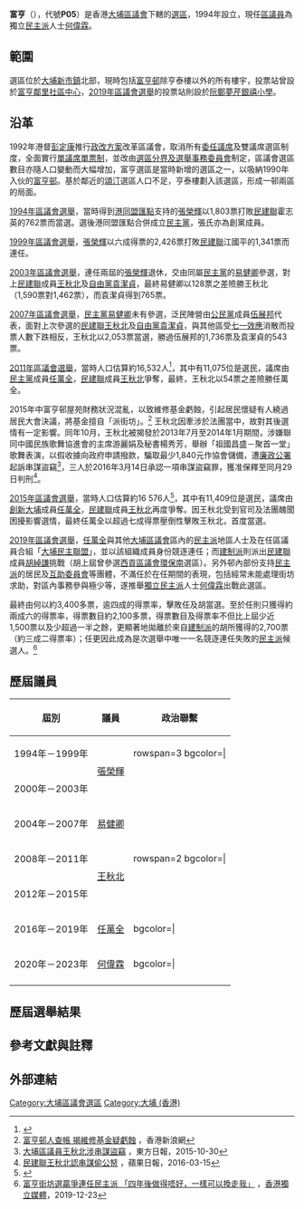 {{Infobox Electoral districts in Hong Kong
|名稱=富亨 Fu Heng
|圖像=FuHengConstituency.svg
|區議會=[[大埔區議會|大埔區議會]]
|代號=P05（1994年－）
|範圍=[[富亨邨|富亨邨]]大部分樓宇（除亨泰樓以外）
|人口=15,546<ref>{{Cite web |url=https://www.eac.hk/pdf/distco/2019dc/final/ch/P_descriptions(Chi).pdf |title=2019年區議會選舉選區範圍(大埔區) |access-date=2019-12-19 |archive-date=2021-06-18 |archive-url=https://web.archive.org/web/20210618000722/https://www.eac.hk/pdf/distco/2019dc/final/ch/P_descriptions%28Chi%29.pdf |dead-url=no }}</ref>
|選民人數=11,913<ref>{{Cite web |url=https://www.elections.gov.hk/dc2019/pdf/2019_DCE-Electoral_Size_by_Polling_Station.pdf |title=2019年區議會選舉一般投票站的選民人數 |accessdate=2019-12-19 |archive-date=2020-08-20 |archive-url=https://web.archive.org/web/20200820202823/https://www.elections.gov.hk/dc2019/pdf/2019_DCE-Electoral_Size_by_Polling_Station.pdf |dead-url=yes }}</ref>
|區議員=[[何偉霖|何偉霖]]
|政黨={{NONP}}
|投票站=[[阮鄭夢芹銀禧小學|阮鄭夢芹銀禧小學]]
}}

'''富亨'''（{{lang-en|Fu Heng}}），代號'''P05'''）是香港[[大埔區議會|大埔區議會]]下轄的[[選區|選區]]，1994年設立，現任[[區議員|區議員]]為獨立[[民主派_(香港)|民主派]]人士[[何偉霖|何偉霖]]。

==範圍==
選區位於[[大埔新市鎮|大埔新市鎮]]北部，現時包括[[富亨邨|富亨邨]]除亨泰樓以外的所有樓宇，投票站曾設於[[社區中心|富亨鄰里社區中心]]，[[2019年區議會選舉|2019年區議會選舉]]的投票站則設於[[阮鄭夢芹銀禧小學|阮鄭夢芹銀禧小學]]。

==沿革==
1992年港督[[彭定康|彭定康]]推行[[香港殖民地時期政治改革|政改方案]]改革區議會，取消所有[[委任議席|委任議席]]及雙議席選區制度，全面實行[[單議席單票制|單議席單票制]]，並改由[[選舉管理委員會_(香港)|選區分界及選舉事務委員會]]制定，區議會選區數目亦隨人口變動而大幅增加，富亨選區是當時新增的選區之一，以吸納1990年入伙的[[富亨邨|富亨邨]]。基於鄰近的[[頌汀|頌汀]]選區人口不足，亨泰樓劃入該選區，形成一邨兩區的局面。

[[1994年區議會選舉|1994年區議會選舉]]，當時得到[[港同盟|港同盟]][[匯點|匯點]]支持的[[張榮輝|張榮輝]]以1,803票打敗[[民建聯|民建聯]]霍志英的762票而當選。選後港同盟匯點合併成立[[民主黨_(香港)|民主黨]]，張氏亦為創黨成員。 

[[1999年區議會選舉|1999年區議會選舉]]，[[張榮輝|張榮輝]]以六成得票的2,426票打敗[[民建聯|民建聯]]江國平的1,341票而連任。

[[2003年區議會選舉|2003年區議會選舉]]，連任兩屆的[[張榮輝|張榮輝]]退休，交由同屬[[民主黨_(香港)|民主黨]]的[[易健卿|易健卿]]參選，對上[[民主建港協進聯盟|民建聯]]成員[[王秋北|王秋北]]及[[自由黨_(香港)|自由黨]][[袁潔貞|袁潔貞]]，最終易健卿以128票之差險勝王秋北（1,590票對1,462票），而袁潔貞得到765票。

[[2007年區議會選舉|2007年區議會選舉]]，[[民主黨_(香港)|民主黨]][[易健卿|易健卿]]未有參選，泛民陣營由[[公民黨_(香港)|公民黨]]成員[[伍展邦|伍展邦]]代表，面對上次參選的[[民建聯|民建聯]][[王秋北|王秋北]]及[[自由黨_(香港)|自由黨]][[袁潔貞|袁潔貞]]，與其他區受[[七一效應|七一效應]]消散而投票人數下跌相反，王秋北以2,053票當選，勝過伍展邦的1,736票及袁潔貞的543票。

[[2011年區議會選舉|2011年區議會選舉]]，當時人口估算約16,532人<ref>{{zh-hant}}{{cite web |url=http://www.elections.gov.hk/dc2011/chi/summaryp.html |title=2011年區議會選舉 - 選區分界概要 |publisher=[[香港區議會|香港區議會]] |date=2011-10-06 |accessdate=2011-11-12 |archive-date=2011-10-31 |archive-url=https://web.archive.org/web/20111031052431/http://www.elections.gov.hk/dc2011/chi/summaryp.html |dead-url=no }}</ref>，其中有11,075位是選民，議席由[[民主黨_(香港)|民主黨]]成員[[任萬全|任萬全]]，[[民建聯|民建聯]]成員[[王秋北|王秋北]]爭奪，最終，王秋北以54票之差險勝任萬全。

2015年中富亨邨屋苑財務狀況混亂，以致維修基金虧蝕，引起居民懷疑有人繞過居民大會決議，將基金擅自「派街坊」。<ref>[http://sina.com.hk/news/article/20150531/0/1/4/%E5%AF%8C%E4%BA%A8%E9%82%A8%E4%BA%BA%E6%9F%A5%E5%B8%B3-%E6%8F%AD%E7%B6%AD%E4%BF%AE%E5%9F%BA%E9%87%91%E7%96%91%E8%99%A7%E8%9D%95-4534283.html?cf=o.news 富亨邨人查帳 揭維修基金疑虧蝕] {{Wayback|url=http://sina.com.hk/news/article/20150531/0/1/4/%E5%AF%8C%E4%BA%A8%E9%82%A8%E4%BA%BA%E6%9F%A5%E5%B8%B3-%E6%8F%AD%E7%B6%AD%E4%BF%AE%E5%9F%BA%E9%87%91%E7%96%91%E8%99%A7%E8%9D%95-4534283.html?cf=o.news |date=20160207101624 }}，香港新浪網</ref> 王秋北因牽涉於法團當中，故對其後選情有一定影響。同年10月，王秋北被揭發於2013年7月至2014年1月期間，涉嫌聯同中國民族歌舞協進會的主席游麗娟及秘書楊秀芳，舉辦「祖國昌盛－聚首一堂」歌舞表演，以假收據向政府申請撥款，騙取最少1,840元作協會儲備，遭[[廉政公署|廉政公署]]起訴串謀盜竊<ref>[http://orientaldaily.on.cc/cnt/news/20151030/00176_024.html 大埔區議員王秋北涉串謀盜竊] {{Wayback|url=http://orientaldaily.on.cc/cnt/news/20151030/00176_024.html |date=20190612175737 }}，東方日報，2015-10-30</ref>，三人於2016年3月14日承認一項串謀盜竊罪，獲准保釋至同月29日判刑<ref>[http://hk.apple.nextmedia.com/news/art/20160315/19529883 民建聯王秋北認串謀偷公帑] {{Wayback|url=http://hk.apple.nextmedia.com/news/art/20160315/19529883 |date=20161130044137 }}，蘋果日報，2016-03-15</ref>。

[[2015年區議會選舉|2015年區議會選舉]]，當時人口估算約16 576人<ref>{{zh-hant}}{{cite web |url=http://www.elections.gov.hk/dc2015/chi/summaryp.html |title=2015年區議會選舉 - 選區分界概要 |publisher=[[香港區議會|香港區議會]] |date=2015-11-22 |accessdate=2011-11-22 |archive-date=2016-02-05 |archive-url=https://web.archive.org/web/20160205131042/http://www.elections.gov.hk/dc2015/chi/summaryp.html |dead-url=no }}</ref>，其中有11,409位是選民，議席由[[創新大埔|創新大埔]]成員[[任萬全|任萬全]]，[[民建聯|民建聯]]成員[[王秋北|王秋北]]再度爭奪。因王秋北受到官司及法團醜聞困擾影響選情，最終任萬全以超過七成得票壓倒性擊敗王秋北，首度當選。

[[2019年區議會選舉|2019年區議會選舉]]，[[任萬全|任萬全]]與其他[[大埔區議會|大埔區議會]]區內的[[民主派_(香港)|民主派]]地區人士及在任區議員合組「[[大埔民主聯盟|大埔民主聯盟]]」，並以該組織成員身份競逐連任；而[[建制派_(香港)|建制派]]則派出[[民建聯|民建聯]]成員[[胡綽謙|胡綽謙]]挑戰（胡上屆曾參選[[西貢區議會|西貢區議會]][[環保南|環保南]]選區）。另外邨內部份支持[[民主派_(香港)|民主派]]的居民及[[互助委員會|互助委員會]]等團體，不滿任於在任期間的表現，包括經常未能處理街坊求助，對區內事務參與極少等，遂推舉[[民主派_(香港)|獨立民主派]]人士[[何偉霖|何偉霖]]出戰此選區。

最終由何以約3,400多票，逾四成的得票率，擊敗任及胡當選。至於任則只獲得約兩成六的得票率，得票數目約2,100多票，得票數目及得票率不但比上屆少近1,500票以及少超過一半之餘，更顯著地拋離於來自[[建制派_(香港)|建制派]]的胡所獲得的2,700票（約三成二得票率）；任更因此成為是次選舉中唯一一名競逐連任失敗的[[民主派_(香港)|民主派]]候選人。<ref>[https://www.inmediahk.net/node/1069498 富亨街坊選贏爭連任民主派 「四年後做得唔好，一樣可以換走我」] {{Wayback|url=https://www.inmediahk.net/node/1069498 |date=20200730064219 }}，[[香港獨立媒體|香港獨立媒體]]，2019-12-23</ref>

==歷屆議員==
{|class=wikitable
|-
!屆別!!議員!!colspan=2|政治聯繫
|-
|1994年－1999年||rowspan=2|[[張榮輝|張榮輝]]||rowspan=3 bgcolor={{Party meta/color/民主黨}}| ||rowspan=3|{{DPHK}}
|-
|2000年－2003年
|-
|2004年－2007年||[[易健卿|易健卿]]
|-
|2008年－2011年||rowspan=2|[[王秋北|王秋北]]||rowspan=2 bgcolor={{Party meta/color/民建聯}}| ||rowspan=2|{{DAB/short}}
|-
|2012年－2015年
|-
|2016年－2019年||[[任萬全|任萬全]]||bgcolor={{Party meta/color/無黨派}}| ||[[創新大埔|創新大埔]]
|-
|2020年－2023年||[[何偉霖|何偉霖]]||bgcolor={{Party meta/color/獨立民主派}}| ||[[民主派_(香港)|獨立民主派]]
|-
|}

==歷屆選舉結果==
{{Election box begin |名稱=[[2019年香港區議會選舉結果#大埔區|2019年大埔區區議會富亨選區]]}}
{{Election box candidate with party link
  |政黨   = 大埔民主聯盟
  |編號   = ①
  |候選人 = [[任萬全|任萬全]]
  |票數   = 2,161
  |百分比 = 26.05
  |增減   = -46.34
}}
{{Election box candidate with party link
  |政黨   = 民建聯
  |編號   = ②
  |候選人 = [[胡綽謙|胡綽謙]]
  |票數   = 2,700
  |百分比 = 32.55
  |增減   = +4.94
}}
{{Election box candidate with party link
  |政黨   = 獨立民主派
  |編號   = ③
  |候選人 = '''[[何偉霖|何偉霖]]'''
  |票數   = '''3,435'''
  |百分比 = '''41.41'''
  |增減   = 不適用
  |當選   = yes
}}
{{Election box majority
  |票數   = 735
  |百分比 = 8.86
  |增減   = 不適用
}}
{{Election box end}}

{{Election box begin |名稱=[[2015年香港區議會選舉結果#大埔區|2015年大埔區區議會富亨選區]]}}
{{Election box candidate with party link
  |政黨   = 民建聯
  |編號   = ①
  |候選人 = [[王秋北|王秋北]]
  |票數   = 1,417
  |百分比 = 27.61
  |增減   = -23.07
}}
{{Election box candidate
  |政黨   = [[創新大埔|創新大埔]]
  |編號   = ②
  |候選人 = '''[[任萬全|任萬全]]'''
  |票數   = '''3,716'''
  |百分比 = '''72.39'''
  |增減   = +23.07
  |當選   = yes
}}
{{Election box majority
  |票數   = 2,299
  |百分比 = 44.78
  |增減   = +43.42
}}
{{Election box end}}

{{Election box begin |名稱=[[2011年香港區議會選舉結果#大埔區|2011年大埔區區議會富亨選區]]}}
{{Election box candidate with party link
  |政黨   = 民主黨 (香港)
  |編號   = ①
  |候選人 = [[任萬全|任萬全]]
  |票數   = 1,966
  |百分比 = 49.32
  |增減   = 不適用
}}
{{Election box candidate with party link
  |政黨   = 民建聯
  |編號   = ②
  |候選人 = '''[[王秋北|王秋北]]'''
  |票數   = '''2,020'''
  |百分比 = '''50.68'''
  |增減   = +3.29
  |當選   = yes
}}
{{Election box majority
  |票數   = 54
  |百分比 = 1.36
  |增減   = -5.96
}}
{{Election box end}}

{{Election box begin |名稱=[[2007年香港區議會選舉結果#大埔區|2007年大埔區區議會富亨選區]]}}
{{Election box candidate with party link
  |政黨   = 自由黨 (香港)
  |編號   = ①
  |候選人 = [[袁潔貞|袁潔貞]]
  |票數   = 543
  |百分比 = 12.54
  |增減   = -7.50
}}
{{Election box candidate with party link
  |政黨   = 公民黨 (香港)
  |編號   = ②
  |候選人 = [[伍展邦|伍展邦]]
  |票數   = 1,736
  |百分比 = 40.07
  |增減   = 不適用
}}
{{Election box candidate with party link
  |政黨   = 民建聯
  |編號   = ③
  |候選人 = '''[[王秋北|王秋北]]'''
  |票數   = '''2,053'''
  |百分比 = '''47.39'''
  |增減   = +9.09
  |當選   = yes
}}
{{Election box majority
  |票數   = 317
  |百分比 = 7.32
  |增減   = +3.96
}}
{{Election box end}}

{{Election box begin |名稱=[[2003年香港區議會選舉結果#大埔區|2003年大埔區區議會富亨選區]]}}
{{Election box candidate with party link
  |政黨   = 自由黨 (香港)
  |編號   = ①
  |候選人 = [[袁潔貞|袁潔貞]]
  |票數   = 765
  |百分比 = 20.04
  |增減   = 不適用
}}
{{Election box candidate with party link
  |政黨   = 民建聯
  |編號   = ②
  |候選人 = [[王秋北|王秋北]]
  |票數   = 1,462
  |百分比 = 38.30
  |增減   = +2.70
}}
{{Election box candidate with party link
  |政黨   = 民主黨 (香港)
  |編號   = ③
  |候選人 = '''[[易健卿|易健卿]]'''
  |票數   = '''1,590'''
  |百分比 = '''41.66'''
  |增減   = 不適用
  |當選   = yes
}}
{{Election box majority
  |票數   = 128
  |百分比 = 3.36
  |增減   = -25.44
}}
{{Election box end}}

{{Election box begin |名稱=[[1999年香港區議會選舉結果#大埔區|1999年大埔區區議會富亨選區]]}}
{{Election box candidate with party link
  |政黨   = 民建聯
  |編號   = ①
  |候選人 = [[江國平|江國平]]
  |票數   = 1,341
  |百分比 = 35.60
  |增減   = +5.89
}}
{{Election box candidate with party link
  |政黨   = 民主黨 (香港)
  |編號   = ②
  |候選人 = '''[[張榮輝|張榮輝]]'''
  |票數   = '''2,426'''
  |百分比 = '''64.40'''
  |增減   = -5.89
  |當選   = yes
}}
{{Election box majority
  |票數   = 1,085
  |百分比 = 28.80
  |增減   = -11.78
}}
{{Election box end}}

{{Election box begin |名稱=[[1994年香港區議會選舉#大埔區|1994年大埔區區議會富亨選區]]}}
{{Election box candidate with party link
  |政黨   = 民主黨 (香港)
  |編號   = ①
  |候選人 = '''[[張榮輝|張榮輝]]'''
  |票數   = '''1,803'''
  |百分比 = '''70.29'''
  |增減   = 不適用
  |當選   = yes
}}
{{Election box candidate with party link
  |政黨   = 民建聯
  |編號   = ②
  |候選人 = [[霍志英|霍志英]]
  |票數   = 762
  |百分比 = 29.71
  |增減   = 不適用
}}
{{Election box majority
  |票數   = 1,041
  |百分比 = 40.58
  |增減   = 不適用
}}
{{Election box end}}

==參考文獻與註釋==
{{reflist}}
{{noteFoot}}

==外部連結==
{{香港區議會選區|NT}}

[[Category:大埔區議會選區|Category:大埔區議會選區]]
[[Category:大埔_(香港)|Category:大埔 (香港)]]